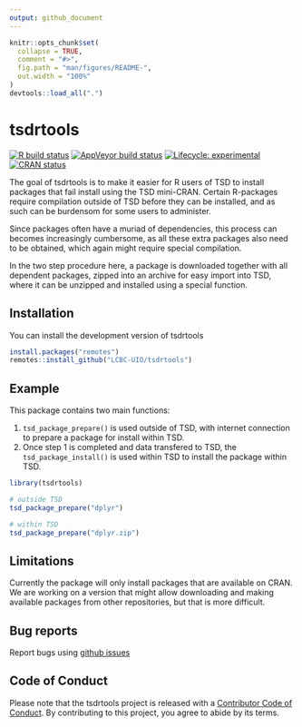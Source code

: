 ```yaml
---
output: github_document
---
```


<!-- README.md is generated from README.Rmd. Please edit that file -->

```r
knitr::opts_chunk$set(
  collapse = TRUE,
  comment = "#>",
  fig.path = "man/figures/README-",
  out.width = "100%"
)
devtools::load_all(".")
```

# tsdrtools

<!-- badges: start -->
[![R build status](https://github.com/LCBC-UiO/tsdrtools/workflows/R-CMD-check/badge.svg)](https://github.com/LCBC-UiO/tsdrtools/actions)
<!-- [![Travis build status](https://travis-ci.com/LCBC-UiO/tsdrtools.svg?branch=master)](https://travis-ci.com/LCBC-UiO/tsdrtools) -->
[![AppVeyor build status](https://ci.appveyor.com/api/projects/status/github/LCBC-UiO/tsdrtools?branch=master&svg=true)](https://ci.appveyor.com/project/LCBC-UiO/tsdrtools)
<!-- [![Codecov test coverage](https://codecov.io/gh/LCBC-UiO/tsdrtools/branch/master/graph/badge.svg)](https://codecov.io/gh/LCBC-UiO/tsdrtools?branch=master) -->
[![Lifecycle: experimental](https://img.shields.io/badge/lifecycle-experimental-orange.svg)](https://www.tidyverse.org/lifecycle/#experimental)
[![CRAN status](https://www.r-pkg.org/badges/version/tsdrtools)](https://CRAN.R-project.org/package=tsdrtools)
<!-- badges: end -->

The goal of tsdrtools is to make it easier for R users of TSD to install packages that fail install using the TSD mini-CRAN. 
Certain R-packages require compilation outside of TSD before they can be installed, and as such can be burdensom for some users to administer.

Since packages often have a muriad of dependencies, this process can becomes increasingly cumbersome, as all these extra packages also need to be obtained, which again might require special compilation. 

In the two step procedure here, a package is downloaded together with all dependent packages, zipped into an archive for easy import into TSD, where it can be unzipped and installed using a special function.

## Installation

You can install the development version of tsdrtools 
```r
install.packages("remotes")
remotes::install_github("LCBC-UIO/tsdrtools")
```


## Example

This package contains two main functions:

1. `tsd_package_prepare()` is used outside of TSD, with internet connection to prepare a package for install within TSD.  
2. Once step 1 is completed and data transfered to TSD, the `tsd_package_install()` is used within TSD to install the package within TSD.  

```r
library(tsdrtools)

# outside TSD
tsd_package_prepare("dplyr")

# within TSD
tsd_package_prepare("dplyr.zip")
```

## Limitations
Currently the package will only install packages that are available on CRAN. 
We are working on a version that might allow downloading and making available packages from other repositories, but that is more difficult.

## Bug reports
Report bugs using [github issues](https://github.com/LCBC-UiO/tsdrtools/issues)


## Code of Conduct

Please note that the tsdrtools project is released with a [Contributor Code of Conduct](https://contributor-covenant.org/version/2/0/CODE_OF_CONDUCT.html). By contributing to this project, you agree to abide by its terms.
